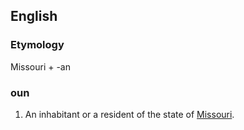 ==English==

===Etymology===
Missouri + -an

===oun===
{{en-noun}}

# An inhabitant or a resident of the state of [[Missouri]].